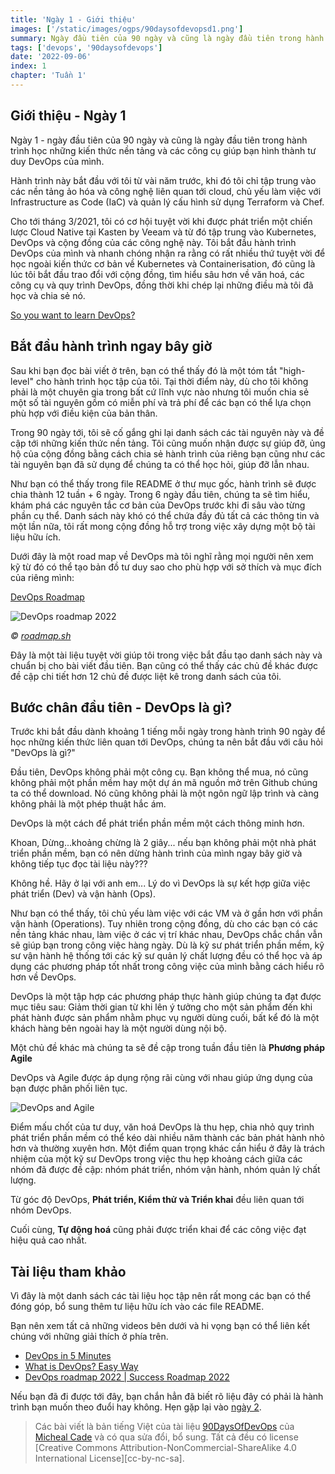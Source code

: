 ```yaml
---
title: 'Ngày 1 - Giới thiệu'
images: ['/static/images/ogps/90daysofdevopsd1.png']
summary: Ngày đầu tiên của 90 ngày và cũng là ngày đầu tiên trong hành trình xây dựng những kiến thức nền tảng và các công cụ giúp bạn hình thành tư duy DevOps của mình
tags: ['devops', '90daysofdevops']
date: '2022-09-06'
index: 1
chapter: 'Tuần 1'
---
```


<TOCInline toc={props.toc} asDisclosure />

## Giới thiệu - Ngày 1

Ngày 1 - ngày đầu tiên của 90 ngày và cũng là ngày đầu tiên trong hành trình học những kiến thức nền tảng và các công cụ giúp bạn hình thành tư duy DevOps của mình.

Hành trình này bắt đầu với tôi từ vài năm trước, khi đó tôi chỉ tập trung vào các nền tảng ảo hóa và công nghệ liên quan tới cloud, chủ yếu làm việc với Infrastructure as Code (IaC) và quản lý cấu hình sử dụng Terraform và Chef.

Cho tới tháng 3/2021, tôi có cơ hội tuyệt vời khi được phát triển một chiến lược Cloud Native tại Kasten by Veeam và từ đó tập trung vào Kubernetes, DevOps và cộng đồng của các công nghệ này. Tôi bắt đầu hành trình DevOps của mình và nhanh chóng nhận ra rằng có rất nhiều thứ tuyệt vời để học ngoài kiến thức cơ bản về Kubernetes và Containerisation, đó cũng là lúc tôi bắt đầu trao đổi với cộng đồng, tìm hiểu sâu hơn về văn hoá, các công cụ và quy trình DevOps, đồng thời khi chép lại những điều mà tôi đã học và chia sẻ nó.

[So you want to learn DevOps?](https://blog.kasten.io/devops-learning-curve)

## Bắt đầu hành trình ngay bây giờ

Sau khi bạn đọc bài viết ở trên, bạn có thể thấy đó là một tóm tắt "high-level" cho hành trình học tập của tôi. Tại thời điểm này, dù cho tôi không phải là một chuyên gia trong bất cứ lĩnh vực nào nhưng tôi muốn chia sẻ một số tài nguyên gồm có miễn phí và trả phí để các bạn có thể lựa chọn phù hợp với điều kiện của bản thân.

Trong 90 ngày tới, tôi sẽ cố gắng ghi lại danh sách các tài nguyên này và đề cập tới những kiến thức nền tảng. Tôi cũng muốn nhận được sự giúp đỡ, ủng hộ của cộng đồng bằng cách chia sẻ hành trình của riêng bạn cũng như các tài nguyên bạn đã sử dụng để chúng ta có thể học hỏi, giúp đỡ lẫn nhau.

Như bạn có thể thấy trong file README ở thư mục gốc, hành trình sẽ được chia thành 12 tuần + 6 ngày. Trong 6 ngày đầu tiên, chúng ta sẽ tìm hiểu, khám phá các nguyên tắc cơ bản của DevOps trước khi đi sâu vào từng phần cụ thể. Danh sách này khó có thể chứa đầy đủ tất cả các thông tin và một lần nữa, tôi rất mong cộng đồng hỗ trợ trong việc xây dựng một bộ tài liệu hữu ích.

Dưới đây là một road map về DevOps mà tôi nghĩ rằng mọi người nên xem kỹ từ đó có thể tạo bản đồ tư duy sao cho phù hợp với sở thích và mục đích của riêng mình:

[DevOps Roadmap](https://roadmap.sh/devops)

![DevOps roadmap 2022](/static/images/assets/devops2022roadmap.jpeg)

_© [roadmap.sh](https://roadmap.sh/)_

Đây là một tài liệu tuyệt vời giúp tôi trong việc bắt đầu tạo danh sách này và chuẩn bị cho bài viết đầu tiên. Bạn cũng có thể thấy các chủ đề khác được đề cập chi tiết hơn 12 chủ đề được liệt kê trong danh sách của tôi.

## Bước chân đầu tiên - DevOps là gì?

Trước khi bắt đầu dành khoảng 1 tiếng mỗi ngày trong hành trình 90 ngày để học những kiến thức liên quan tới DevOps, chúng ta nên bắt đầu với câu hỏi "DevOps là gì?"

Đầu tiên, DevOps không phải một công cụ. Bạn không thể mua, nó cũng không phải một phần mềm hay một dự án mã nguồn mở trên Github chúng ta có thể download. Nó cũng không phải là một ngôn ngữ lập trình và càng không phải là một phép thuật hắc ám.

DevOps là một cách để phát triển phần mềm một cách thông minh hơn.

Khoan, Dừng...khoảng chừng là 2 giây... nếu bạn không phải một nhà phát triển phần mềm, bạn có nên dừng hành trình của mình ngay bây giờ và không tiếp tục đọc tài liệu này???

Không hề. Hãy ở lại với anh em... Lý do vì DevOps là sự kết hợp giữa việc phát triển (Dev) và vận hành (Ops).

Như bạn có thể thấy, tôi chủ yếu làm việc với các VM và ở gần hơn với phần vận hành (Operations). Tuy nhiên trong cộng đồng, dù cho các bạn có các nền tảng khác nhau, làm việc ở các vị trí khác nhau, DevOps chắc chắn vẫn sẽ giúp bạn trong công việc hàng ngày. Dù là kỹ sư phát triển phần mềm, kỹ sư vận hành hệ thống tới các kỹ sư quản lý chất lượng đều có thể học và áp dụng các phương pháp tốt nhất trong công việc của mình bằng cách hiểu rõ hơn về DevOps.

DevOps là một tập hợp các phương pháp thực hành giúp chúng ta đạt được mục tiêu sau: Giảm thời gian từ khi lên ý tưởng cho một sản phẩm đến khi phát hành được sản phẩm nhằm phục vụ người dùng cuối, bất kể đó là một khách hàng bên ngoài hay là một người dùng nội bộ.

Một chủ đề khác mà chúng ta sẽ đề cập trong tuần đầu tiên là **Phương pháp Agile**

DevOps và Agile được áp dụng rộng rãi cùng với nhau giúp ứng dụng của bạn được phân phối liên tục.

![DevOps and Agile](/static/images/assets/devopsagile.png)

Điểm mấu chốt của tư duy, văn hoá DevOps là thu hẹp, chia nhỏ quy trình phát triển phần mềm có thể kéo dài nhiều năm thành các bản phát hành nhỏ hơn và thường xuyên hơn. Một điểm quan trọng khác cần hiểu ở đây là trách nhiệm của một kỹ sư DevOps trong việc thu hẹp khoảng cách giữa các nhóm đã được đề cập: nhóm phát triển, nhóm vận hành, nhóm quản lý chất lượng.

Từ góc độ DevOps, **Phát triển, Kiểm thử và Triển khai** đều liên quan tới nhóm DevOps.

Cuối cùng, **Tự động hoá** cũng phải được triển khai để các công việc đạt hiệu quả cao nhất.

## Tài liệu tham khảo

Vì đây là một danh sách các tài liệu học tập nên rất mong các bạn có thể đóng góp, bổ sung thêm tư liệu hữu ích vào các file README.

Bạn nên xem tất cả những videos bên dưới và hi vọng bạn có thể liên kết chúng với những giải thích ở phía trên.

- [DevOps in 5 Minutes](https://www.youtube.com/watch?v=Xrgk023l4lI)
- [What is DevOps? Easy Way](https://www.youtube.com/watch?v=_Gpe1Zn-1fE&t=43s)
- [DevOps roadmap 2022 | Success Roadmap 2022](https://www.youtube.com/watch?v=7l_n97Mt0ko)

Nếu bạn đã đi được tới đây, bạn chắn hẳn đã biết rõ liệu đây có phải là hành trình bạn muốn theo đuổi hay không. Hẹn gặp lại vào [ngày 2](/courses/90-ngay-devops/ngay-2-trach-nhiem-cua-ky-su-devops).

> Các bài viết là bản tiếng Việt của tài liệu [90DaysOfDevOps](https://github.com/MichaelCade/90DaysOfDevOps/tree/main/Days) của [Micheal Cade](https://twitter.com/MichaelCade1) và có qua sửa đổi, bổ sung. Tất cả đều có license [Creative Commons Attribution-NonCommercial-ShareAlike 4.0 International License][cc-by-nc-sa].

